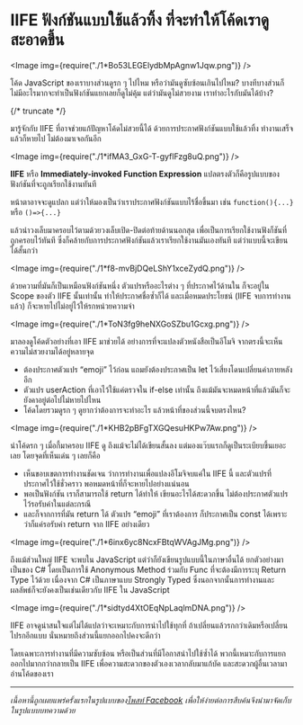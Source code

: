 
# IIFE ฟังก์ชันแบบใช้แล้วทิ้ง ที่จะทำให้โค้ดเราดูสะอาดขึ้น

<Image img={require("./1*Bo53LEGElydbMpAgnw1Jqw.png")} />

โค้ด JavaScript ของเราบางส่วนดูรก ๆ ไปไหม หรือว่ามันดูซับซ้อนเกินไปไหม? บางทีบางส่วนก็ไม่มีอะไรมากจะทำเป็นฟังก์ชันแยกเลยก็ดูไม่คุ้ม แต่ว่ามันดูไม่สวยงาม เราทำอะไรกับมันได้บ้าง?

{/* truncate */}

มารู้จักกับ IIFE ที่อาจช่วยแก้ปัญหาโค้ดไม่สวยนี้ได้ ด้วยการประกาศฟังก์ชันแบบใช้แล้วทิ้ง ทำงานเสร็จแล้วก็หายไป ไม่ต้องมาเจอกันอีก

<Image img={require("./1*ifMA3_GxG-T-gyflFzg8uQ.png")} />

**IIFE** หรือ **Immediately-invoked Function Expression** แปลตรงตัวก็คือรูปแบบของฟังก์ชันที่จะถูกเรียกใช้งานทันที

หน้าตาอาจจะดูแปลก แต่ว่าให้มองเป็นว่าเราประกาศฟังก์ชันแบบไร้ชื่อขึ้นมา เช่น `function(){...}` หรือ `()=>{...}`

แล้วนำวงเล็บมาครอบไว้ตามด้วยวงเล็บเปิด-ปิดต่อท้ายด้านนอกสุด เพื่อเป็นการเรียกใช้งานฟังก็ชันที่ถูกครอบไว้ทันที ซึ่งก็คล้ายกับการประกาศฟังก์ชันแล้วเราเรียกใช้งานมันเองทันที แต่ว่าแบบนี้จะเขียนได้สั้นกว่า

<Image img={require("./1*f8-mvBjDQeLShY1xceZydQ.png")} />

ด้วยความที่มันก็เป็นเหมือนฟังก์ชันหนึ่ง ตัวแปรหรืออะไรต่าง ๆ ที่ประกาศไว้ด้านใน ก็จะอยู่ใน Scope ของตัว IIFE นั้นเท่านั้น ทำให้ประกาศชื่อซ้ำก็ได้ และเมื่อหมดประโยชน์ (IIFE จบการทำงานแล้ว) ก็จะหายไปไม่อยู่ไว้ให้รกหน่วยความจำ

<Image img={require("./1*ToN3fg9heNXGoSZbu1Gcxg.png")} />

มาลองดูโค้ดตัวอย่างที่เอา IIFE มาช่วยได้ อย่างการที่จะแปลงตัวหนังสือเป็นอีโมจิ จากตรงนี้จะเห็นความไม่สวยงามได้อยู่หลายจุด

- ต้องประกาศตัวแปร “emoji” ไว้ก่อน แถมยังต้องประกาศเป็น let ไว้เสี่ยงโดนเปลี่ยนค่าภายหลังอีก
- ตัวแปร userAction ที่เอาไว้ใช้แค่ตรวจใน if-else เท่านั้น ถึงแม้มันจะหมดหน้าที่แล้วมันก็จะยังคาอยู่ต่อไปไม่หายไปไหน
- โค้ดโดยรวมดูรก ๆ ดูยากว่าต้องการจะทำอะไร แล้วหน้าที่ของส่วนนี้จบตรงไหน?

<Image img={require("./1*KHB2pBFgTXGQesuHKPw7Aw.png")} />

นำโค้ดรก ๆ เมื่อกี้มาครอบ IIFE ดู ถึงแม้จะไม่ได้เขียนสั้นลง แต่มองแว๊บแรกก็ดูเป็นระเบียบขึ้นเยอะเลย โดยจุดที่เห็นเด่น ๆ เลยก็คือ

- เห็นขอบเขตการทำงานชัดเจน ว่าการทำงานเพื่อแปลงอีโมจิจบแค่ใน IIFE นี้ และตัวแปรที่ประกาศไว้ใช้ชั่วคราว พอหมดหน้าที่ก็จะหายไปอย่างแน่นอน
- พอเป็นฟังก์ชัน เราก็สามารถใช้ return ได้ทำให้ เขียนอะไรได้สะดวกขึ้น ไม่ต้องประกาศตัวแปรไว้รอรับค่าในแต่ละกรณี
- และก็จากการที่มัน return ได้ ตัวแปร “emoji” ที่เราต้องการ ก็ประกาศเป็น const ได้เพราะว่าก็แค่รอรับค่า return จาก IIFE อย่างเดียว

<Image img={require("./1*6inx6yc8NcxFBtqWVAgJMg.png")} />

ถึงแม้ส่วนใหญ่ IIFE จะพบใน JavaScript แต่ว่าก็ยังเขียนรูปแบบนี้ในภาษาอื่นได้ ยกตัวอย่างมาเป็นของ C# โดยเป็นการใช้ Anonymous Method ร่วมกับ Func ที่จะต้องมีการระบุ Return Type ไว้ด้วย เนื่องจาก C# เป็นภาษาแบบ Strongly Typed ซึ่งนอกจากนั้นการทำงานและผลลัพธ์ก็จะยังคงเป็นเช่นเดียวกับ IIFE ใน JavaScript

<Image img={require("./1*sidtyd4XtOEqNpLaqlmDNA.png")} />

IIFE อาจดูน่าสนใจแต่ไม่ได้แปลว่าจะเหมาะกับการนำไปใช้ทุกที่ ถ้าเปลี่ยนแล้วรกกว่าเดิมหรือเปลี่ยนไปรกอีกแบบ นั่นหมายถึงส่วนนี้แยกออกไปคงจะดีกว่า

โดยเฉพาะการทำงานที่มีความซับซ้อน หรือเป็นส่วนที่มีโอกาสนำไปใช้ซ้ำได้ พวกนี้เหมาะกับการแยกออกไปมากกว่ากลายเป็น IIFE เพื่อความสะดวกของตัวเองเวลากลับมาแก้บัค และสะดวกผู้อื่นเวลามาอ่านโค้ดของเรา

---

_เนื้อหานี้ถูกเผยแพร่ครั้งแรกในรูปแบบของ_[_โพสท์ Facebook_](https://www.facebook.com/devesitory/posts/pfbid02kYuEPZjdrb6JosSPP57NBbx7qn1HFv2qPC71faag6V4g8hXN3kcfp3XyKcbn8Xo8l) _เพื่อให้ง่ายต่อการสืบค้นจึงนำมาจัดเก็บในรูปแบบบทความด้วย_
